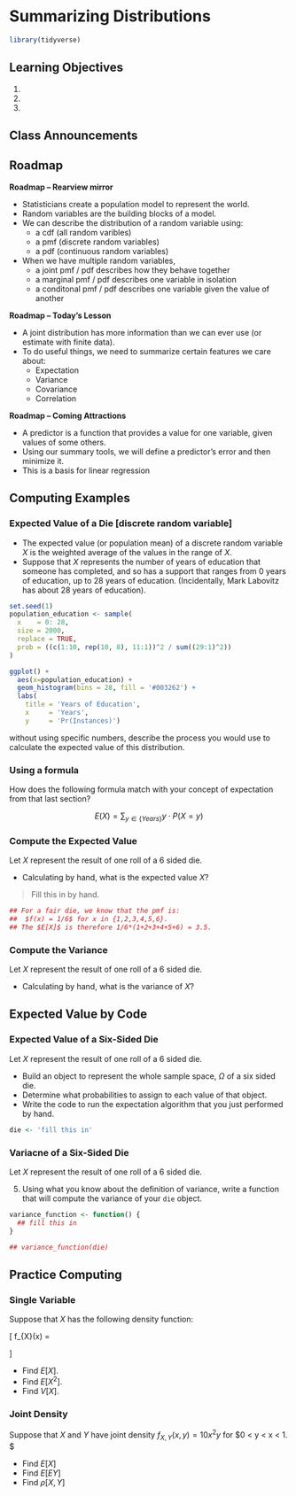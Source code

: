 # Summarizing Distributions

```r
library(tidyverse)
```


## Learning Objectives 

1. 
2. 
3. 


## Class Announcements 

## Roadmap 

**Roadmap -- Rearview mirror** 

- Statisticians create a population model to represent the world.
- Random variables are the building blocks of a model. 
- We can describe the distribution of a random variable using:
    - a cdf (all random varibles)
    - a pmf (discrete random variables)
    - a pdf (continuous random variables)
- When we have multiple random variables,
    - a joint pmf / pdf describes how they behave together
    - a marginal pmf / pdf describes one variable in isolation
    - a conditonal pmf / pdf describes one variable given the value of another

**Roadmap -- Today's Lesson**

- A joint distribution has more information than we can ever use (or estimate with finite data).
- To do useful things, we need to summarize certain features we care about:
    - Expectation
    - Variance
    - Covariance
    - Correlation
  
**Roadmap -- Coming Attractions** 

- A predictor is a function that provides a value for one variable, given values of some others.
- Using our summary tools, we will define a predictor's error and then minimize it.
- This is a basis for linear regression

## Computing Examples 

### Expected Value of a Die [discrete random variable]

- The expected value (or population mean) of a discrete random variable $X$ is the weighted average of the values in the range of $X$.
- Suppose that $X$ represents the number of years of education that someone has completed, and so has a support that ranges from $0$ years of education, up to $28$ years of education. (Incidentally, Mark Labovitz has about 28 years of education). 

```r
set.seed(1)
population_education <- sample(
  x    = 0: 28, 
  size = 2000, 
  replace = TRUE, 
  prob = ((c(1:10, rep(10, 8), 11:1))^2 / sum((29:1)^2))
)

ggplot() + 
  aes(x=population_education) + 
  geom_histogram(bins = 28, fill = '#003262') + 
  labs(
    title = 'Years of Education', 
    x     = 'Years', 
    y     = 'Pr(Instances)')
```

without using specific numbers, describe the process you would use to calculate the expected value of this distribution. 

### Using a formula 

How does the following formula match with your concept of expectation from that last section?

$$
  E(X) = \sum_{y \in \{Years\}} y \cdot P(X=y)
$$

### Compute the Expected Value 

Let $X$ represent the result of one roll of a 6 sided die. 

- Calculating by hand, what is the expected value $X$? 

> Fill this in by hand. 

```r
## For a fair die, we know that the pmf is: 
##  $f(x) = 1/6$ for x in {1,2,3,4,5,6}. 
## The $E[X]$ is therefore 1/6*(1+2+3+4+5+6) = 3.5.
```

### Compute the Variance 

Let $X$ represent the result of one roll of a 6 sided die. 

- Calculating by hand, what is the variance of $X$? 

## Expected Value by Code 

### Expected Value of a Six-Sided Die

Let $X$ represent the result of one roll of a 6 sided die. 

- Build an object to represent the whole sample space, $\Omega$ of a six sided die. 
- Determine what probabilities to assign to each value of that object. 
- Write the code to run the expectation algorithm that you just performed by hand. 

```r
die <- 'fill this in' 
```

### Variacne of a Six-Sided Die

Let $X$ represent the result of one roll of a 6 sided die. 

5. Using what you know about the definition of variance, write a function that will compute the variance of your `die` object. 

```r
variance_function <- function() { 
  ## fill this in
}

## variance_function(die)
```

## Practice Computing 

### Single Variable 

Suppose that $X$ has the following density function: 

\[ 
  f_{X}(x) = \begin{cases} 
    6x(1 - x), & 0 < x < 1 \\ 
    0, & otherwise \\ 
  \end{cases}
\]

- Find $E[X]$.
- Find $E[X^2]$. 
- Find $V[X]$. 

### Joint Density 

Suppose that $X$ and $Y$ have joint density $f_{X,Y}(x,y) = 10 x^2y$ for $0 < y < x < 1. $ 

- Find $E[X]$
- Find $E[EY]$
- Find $\rho[X,Y]$